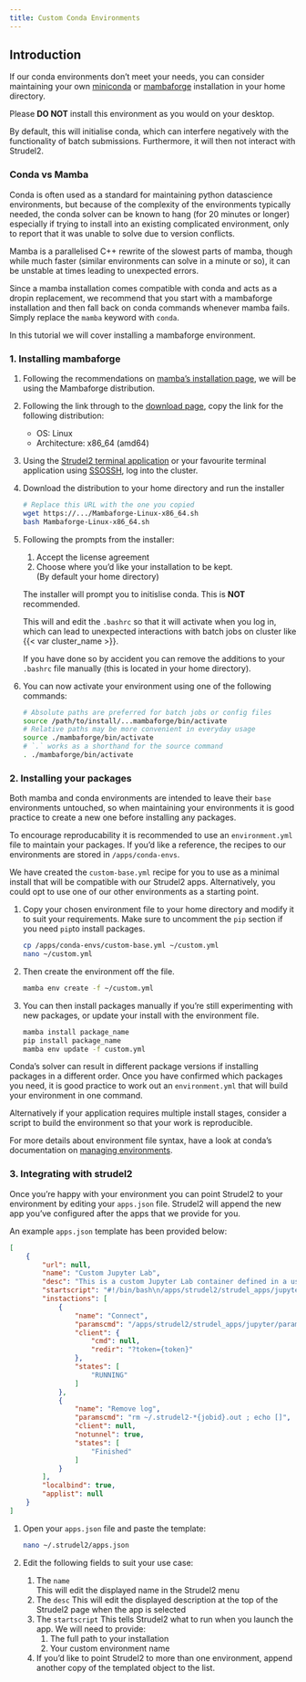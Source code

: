 ```yaml
---
title: Custom Conda Environments
---
```


## Introduction
If our conda environments don't meet your needs, you can consider maintaining your own [miniconda](https://docs.conda.io/en/latest/miniconda.html) or [mambaforge](https://mamba.readthedocs.io/en/latest/index.html) installation in your home directory.

Please **DO NOT** install this environment as you would on your desktop.

By default, this will initialise conda, which can interfere negatively with the functionality of batch submissions. Furthermore, it will then not interact with Strudel2.

### Conda vs Mamba
Conda is often used as a standard for maintaining python datascience environments, but because of the complexity of the environments typically needed, the conda solver can be known to hang (for 20 minutes or longer) especially if trying to install into an existing complicated environment, only to report that it was unable to solve due to version conflicts. 

Mamba is a parallelised C++ rewrite of the slowest parts of mamba, though while much faster (similar environments can solve in a minute or so), it can be unstable at times leading to unexpected errors.

Since a mamba installation comes compatible with conda and acts as a dropin replacement, we recommend that you start with a mambaforge installation and then fall back on conda commands whenever mamba fails. Simply replace the `mamba` keyword with `conda`.

In this tutorial we will cover installing a mambaforge environment.

### 1. Installing mambaforge
1. Following the recommendations on [mamba's installation page](https://mamba.readthedocs.io/en/latest/mamba-installation.html), we will be using the Mambaforge distribution.

2. Following the link through to the [download page](https://github.com/conda-forge/miniforge#mambaforge), copy the link for the following distribution:
   - OS: Linux
   - Architecture: x86_64 (amd64)

3. Using the [Strudel2 terminal application](/connecting/strudel2.qmd#terminal-jobs) or your favourite terminal application using [SSOSSH](/connecting/ssossh.qmd), log into the cluster.

4. Download the distribution to your home directory and run the installer
   ```bash
   # Replace this URL with the one you copied
   wget https://.../Mambaforge-Linux-x86_64.sh
   bash Mambaforge-Linux-x86_64.sh
   ```

5. Following the prompts from the installer:
   1. Accept the license agreement
   2. Choose where you'd like your installation to be kept.  
      (By default your home directory)

   The installer will prompt you to initislise conda. This is **NOT** recommended. 

   This will and edit the `.bashrc` so that it will activate when you log in, which can lead to unexpected interactions with batch jobs on cluster like {{< var cluster_name >}}.

   If you have done so by accident you can remove the additions to your `.bashrc` file manually (this is located in your home directory).

6. You can now activate your environment using one of the following commands:
   
   ```bash
   # Absolute paths are preferred for batch jobs or config files
   source /path/to/install/...mambaforge/bin/activate
   # Relative paths may be more convenient in everyday usage
   source ./mambaforge/bin/activate 
   # `.` works as a shorthand for the source command
   . ./mambaforge/bin/activate 
   ```

### 2. Installing your packages
Both mamba and conda environments are intended to leave their `base` environments untouched, so when maintaining your environments it is good practice to create a new one before installing any packages.

To encourage reproducability it is recommended to use an `environment.yml` file to maintain your packages. If you'd like a reference, the recipes to our environments are stored in `/apps/conda-envs`. 

We have created the `custom-base.yml` recipe for you to use as a minimal install that will be compatible with our Strudel2 apps. Alternatively, you could opt to use one of our other environments as a starting point.

1. Copy your chosen environment file to your home directory and modify it to suit your requirements. Make sure to uncomment the `pip` section if you need `pip`to install packages.

   ```bash
   cp /apps/conda-envs/custom-base.yml ~/custom.yml
   nano ~/custom.yml
   ```

2. Then create the environment off the file.
   
    ```bash
   mamba env create -f ~/custom.yml
   ```

3. You can then install packages manually if you're still experimenting with new packages, or update your install with the environment file.

   ```bash
   mamba install package_name
   pip install package_name
   mamba env update -f custom.yml
   ```

Conda's solver can result in different package versions if installing packages in a different order. Once you have confirmed which packages you need, it is good practice to work out an `environment.yml` that will build your environment in one command. 

Alternatively if your application requires multiple install stages, consider a script to build the environment so that your work is reproducible.

For more details about environment file syntax, have a look at conda's documentation on [managing environments](https://docs.conda.io/projects/conda/en/latest/user-guide/tasks/manage-environments.html).

### 3. Integrating with strudel2

Once you're happy with your environment you can point Strudel2 to your environment by editing your `apps.json` file. Strudel2 will append the new app you've configured after the apps that we provide for you.

An example `apps.json` template has been provided below:

```json
[
    { 
        "url": null,
        "name": "Custom Jupyter Lab",
        "desc": "This is a custom Jupyter Lab container defined in a user's directory.",
        "startscript": "#!/bin/bash\n/apps/strudel2/strudel_apps/jupyter/custom_env.sh /PATH/TO/YOUR/CONDA/INSTALL/ CONDA_ENV_NAME",
        "instactions": [
            {
                "name": "Connect",
                "paramscmd": "/apps/strudel2/strudel_apps/jupyter/params_cmd.py {jobid} 2>/dev/null",
                "client": {
                    "cmd": null,
                    "redir": "?token={token}"
                },
                "states": [
                    "RUNNING"
                ]
            },
            {
                "name": "Remove log",
                "paramscmd": "rm ~/.strudel2-*{jobid}.out ; echo []",
                "client": null,
                "notunnel": true,
                "states": [
                    "Finished"
                ]
            }
        ],
        "localbind": true,
        "applist": null
    }
]
```

1. Open your `apps.json` file and paste the template:

   ```bash
   nano ~/.strudel2/apps.json
   ```

2. Edit the following fields to suit your use case:
   1. The `name`  
      This will edit the displayed name in the Strudel2 menu
   2. The `desc`
      This will edit the displayed description at the top of the Strudel2 page when the app is selected
   3. The `startscript`
      This tells Strudel2 what to run when you launch the app. We will need to provide: 
      1. The full path to your installation
      2. Your custom environment name
   4. If you'd like to point Strudel2 to more than one environment, append another copy of the templated object to the list.